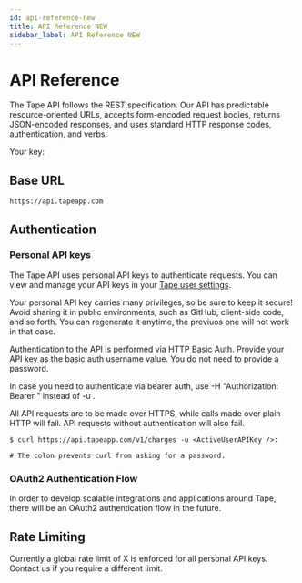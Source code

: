 ```yaml
---
id: api-reference-new
title: API Reference NEW
sidebar_label: API Reference NEW
---
```



# API Reference

The Tape API follows the REST specification. Our API has predictable resource-oriented URLs, accepts form-encoded request bodies, returns JSON-encoded responses, and uses standard HTTP response codes, authentication, and verbs.

Your key: <ActiveUserAPIKey />

## Base URL

```
https://api.tapeapp.com
```

## Authentication

### Personal API keys

The Tape API uses personal API keys to authenticate requests. You can view and manage your API keys in your [Tape user settings](<https://tapeapp.com/tape/(focus//root-modal:user-settings/profile)>).

Your personal API key carries many privileges, so be sure to keep it secure! Avoid sharing it in public environments, such as GitHub, client-side code, and so forth. You can regenerate it anytime, the previuos one will not work in that case.

Authentication to the API is performed via HTTP Basic Auth. Provide your API key as the basic auth username value. You do not need to provide a password.

In case you need to authenticate via bearer auth, use -H "Authorization: Bearer <ActiveUserAPIKey />" instead of -u <ActiveUserAPIKey />.

All API requests are to be made over HTTPS, while calls made over plain HTTP will fail. API requests without authentication will also fail.

```
$ curl https://api.tapeapp.com/v1/charges -u <ActiveUserAPIKey />:

# The colon prevents curl from asking for a password.
```

### OAuth2 Authentication Flow

In order to develop scalable integrations and applications around Tape, there will be an OAuth2 authentication flow in the future.

## Rate Limiting

Currently a global rate limit of X is enforced for all personal API keys. Contact us if you require a different limit.
